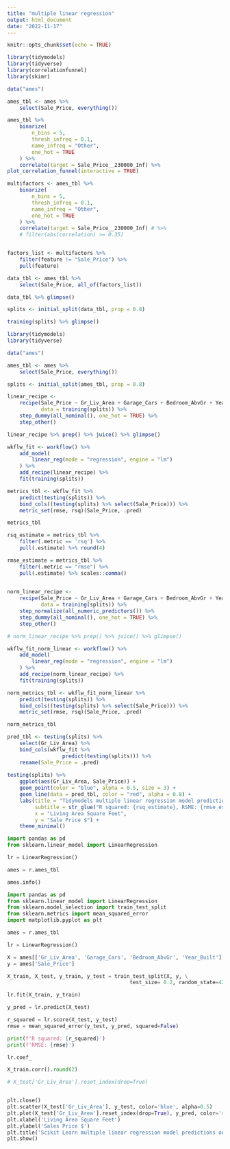 ---
title: "multiple linear regression"
output: html_document
date: "2022-11-17"
---

```{r setup, include=FALSE}
knitr::opts_chunk$set(echo = TRUE)
```

```{r}
library(tidymodels)
library(tidyverse)
library(correlationfunnel)
library(skimr)

data("ames")

ames_tbl <- ames %>% 
    select(Sale_Price, everything())

ames_tbl %>% 
    binarize(
        n_bins = 5,
        thresh_infreq = 0.1,
        name_infreq = "Other",
        one_hot = TRUE
    ) %>% 
    correlate(target = Sale_Price__230000_Inf) %>% 
plot_correlation_funnel(interactive = TRUE)

multifactors <- ames_tbl %>% 
    binarize(
        n_bins = 5,
        thresh_infreq = 0.1,
        name_infreq = "Other",
        one_hot = TRUE
    ) %>% 
    correlate(target = Sale_Price__230000_Inf) # %>% 
    # filter(abs(correlation) >= 0.35)


factors_list <- multifactors %>% 
    filter(feature != "Sale_Price") %>% 
    pull(feature)


```

```{r}
data_tbl <- ames_tbl %>% 
    select(Sale_Price, all_of(factors_list))

data_tbl %>% glimpse()

splits <- initial_split(data_tbl, prop = 0.8)

training(splits) %>% glimpse()
```


```{r}
library(tidymodels)
library(tidyverse)

data("ames")

ames_tbl <- ames %>% 
    select(Sale_Price, everything())

splits <- initial_split(ames_tbl, prop = 0.8)

linear_recipe <- 
    recipe(Sale_Price ~ Gr_Liv_Area + Garage_Cars + Bedroom_AbvGr + Year_Built,
           data = training(splits)) %>% 
    step_dummy(all_nominal(), one_hot = TRUE) %>% 
    step_other()

linear_recipe %>% prep() %>% juice() %>% glimpse()

wkflw_fit <- workflow() %>% 
    add_model(
        linear_reg(mode = "regression", engine = "lm")
    ) %>% 
    add_recipe(linear_recipe) %>% 
    fit(training(splits))

metrics_tbl <- wkflw_fit %>% 
    predict(testing(splits)) %>% 
    bind_cols((testing(splits) %>% select(Sale_Price))) %>% 
    metric_set(rmse, rsq)(Sale_Price, .pred)

metrics_tbl
```


```{r}
rsq_estimate = metrics_tbl %>% 
    filter(.metric == 'rsq') %>% 
    pull(.estimate) %>% round(4)

rmse_estimate = metrics_tbl %>% 
    filter(.metric == "rmse") %>% 
    pull(.estimate) %>% scales::comma()
    
```

```{r}
norm_linear_recipe <- 
    recipe(Sale_Price ~ Gr_Liv_Area + Garage_Cars + Bedroom_AbvGr + Year_Built,
           data = training(splits)) %>% 
    step_normalize(all_numeric_predictors()) %>% 
    step_dummy(all_nominal(), one_hot = TRUE) %>% 
    step_other()

# norm_linear_recipe %>% prep() %>% juice() %>% glimpse()

wkflw_fit_norm_linear <- workflow() %>% 
    add_model(
        linear_reg(mode = "regression", engine = "lm")
    ) %>% 
    add_recipe(norm_linear_recipe) %>% 
    fit(training(splits))

norm_metrics_tbl <- wkflw_fit_norm_linear %>% 
    predict(testing(splits)) %>% 
    bind_cols((testing(splits) %>% select(Sale_Price))) %>% 
    metric_set(rmse, rsq)(Sale_Price, .pred)

norm_metrics_tbl
```

```{r}

pred_tbl <- testing(splits) %>% 
    select(Gr_Liv_Area) %>% 
    bind_cols(wkflw_fit %>% 
                  predict(testing(splits))) %>% 
    rename(Sale_Price = .pred)
    
testing(splits) %>% 
    ggplot(aes(Gr_Liv_Area, Sale_Price)) +
    geom_point(color = "blue", alpha = 0.5, size = 3) +
    geom_line(data = pred_tbl, color = "red", alpha = 0.8) +
    labs(title = "Tidymodels multiple linear regression model predictions on test data", 
         subtitle = str_glue("R squared: {rsq_estimate}, RSME: {rmse_estimate}"),
         x = "Living Area Square Feet",
         y = "Sale Price $") +
    theme_minimal()

```

```{python}
import pandas as pd
from sklearn.linear_model import LinearRegression

lr = LinearRegression()

ames = r.ames_tbl
```

```{python}
ames.info()

```

```{python}
import pandas as pd
from sklearn.linear_model import LinearRegression
from sklearn.model_selection import train_test_split
from sklearn.metrics import mean_squared_error
import matplotlib.pyplot as plt

ames = r.ames_tbl

lr = LinearRegression()

X = ames[['Gr_Liv_Area', 'Garage_Cars', 'Bedroom_AbvGr', 'Year_Built']]
y = ames['Sale_Price']

X_train, X_test, y_train, y_test = train_test_split(X, y, \
                                        test_size= 0.2, random_state=42)

lr.fit(X_train, y_train)

y_pred = lr.predict(X_test)

r_squared = lr.score(X_test, y_test)
rmse = mean_squared_error(y_test, y_pred, squared=False)

print(f'R squared: {r_squared}')
print(f'RMSE: {rmse}')

```

```{python}
lr.coef_
```
```{python}

X_train.corr().round(2)
```


```{python}
# X_test['Gr_Liv_Area'].reset_index(drop=True)


plt.close()
plt.scatter(X_test['Gr_Liv_Area'], y_test, color='blue', alpha=0.5)
plt.plot(X_test['Gr_Liv_Area'].reset_index(drop=True), y_pred, color='red')
plt.xlabel('Living Area Square Feet')
plt.ylabel('Sales Price $')
plt.title('Scikit Learn multiple linear regression model predictions on test data')
plt.show()

```

